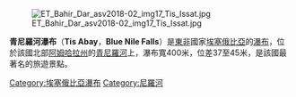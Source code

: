 [[Image:ET_Bahir_Dar_asv2018-02_img17_Tis_Issat.jpg|thumb]]

'''青尼羅河瀑布'''（'''Tis Abay'''，'''Blue Nile Falls'''）是[[東非|東非]]國家[[埃塞俄比亞|埃塞俄比亞]]的[[瀑布|瀑布]]，位於該國北部[[阿姆哈拉州|阿姆哈拉州]]的[[青尼羅河|青尼羅河]]上，瀑布寬400米，位差37至45米，是該國最著名的旅遊景點。

{{coord|11.55403|N|37.40089|E|source:placeopedia|display=title}}

{{DEFAULTSORT:Blue Nile}}
[[Category:埃塞俄比亞瀑布|Category:埃塞俄比亞瀑布]]
[[Category:尼羅河|Category:尼羅河]]

{{Ethiopia-stub}}